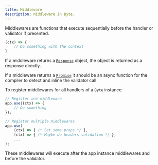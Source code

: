 ```yaml
---
title: Middleware
description: Middleware in Byte.
---
```


Middlewares are functions that execute sequentially before the handler or validator if presented.
```ts
(ctx) => {
    // Do something with the context
}
```

If a middleware returns a [`Response`](https://developer.mozilla.org/en-US/docs/Web/API/Response) object, the object is returned as a response directly.

If a middleware returns a [`Promise`](https://developer.mozilla.org/en-US/docs/Web/JavaScript/Reference/Global_Objects/Promise) it should be an async function for the compiler to detect and inline the validator call.

To register middlewares for all handlers of a `Byte` instance:
```ts
// Register one middleware
app.use((ctx) => {
    // Do something
});

// Register multiple middlewares
app.use(
    (ctx) => { /* Set some props */ },
    (ctx) => { /* Maybe do headers validation */ },
    ...
);
```

These middlewares will execute after the app instance middlewares and before the validator.
